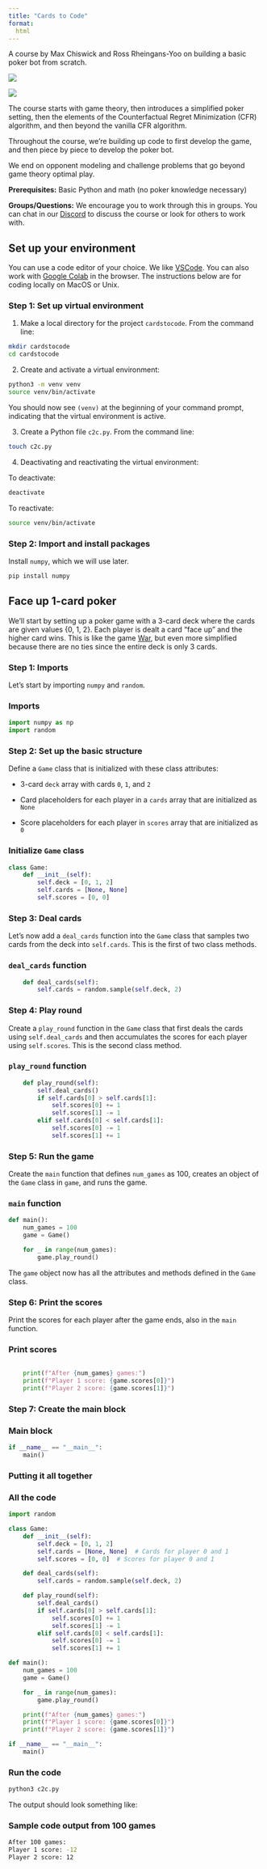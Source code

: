 ```yaml
---
title: "Cards to Code"
format: 
  html
---
```

A course by Max Chiswick and Ross Rheingans-Yoo on building a basic poker bot from scratch. 

::: {layout="[[1,1]]"}
![](assets/kuhn_strategy.gif)

![](assets/kuhn_solve.gif)
:::

The course starts with game theory, then introduces a simplified poker setting, then the elements of the Counterfactual Regret Minimization (CFR) algorithm, and then beyond the vanilla CFR algorithm. 

Throughout the course, we're building up code to first develop the game, and then piece by piece to develop the poker bot. 

We end on opponent modeling and challenge problems that go beyond game theory optimal play. 

**Prerequisites:** Basic Python and math (no poker knowledge necessary)

**Groups/Questions:** We encourage you to work through this in groups. You can chat in our [Discord](https://discord.gg/KZQK2xN8Da) to discuss the course or look for others to work with. 

## Set up your environment
You can use a code editor of your choice. We like [VSCode](https://code.visualstudio.com/). You can also work with [Google Colab](https://colab.research.google.com/) in the browser. The instructions below are for coding locally on MacOS or Unix. 

### Step 1: Set up virtual environment

1. Make a local directory for the project `cardstocode`. From the command line: 

```bash
mkdir cardstocode
cd cardstocode
```

2. Create and activate a virtual environment: 

```bash
python3 -m venv venv
source venv/bin/activate
```

You should now see `(venv)` at the beginning of your command prompt, indicating that the virtual environment is active.

3. Create a Python file `c2c.py`. From the command line: 

```bash
touch c2c.py
```

4. Deactivating and reactivating the virtual environment: 

To deactivate: 

```bash
deactivate
```

To reactivate: 

```bash
source venv/bin/activate
```

### Step 2: Import and install packages
Install `numpy`, which we will use later. 

```bash
pip install numpy
```

## Face up 1-card poker 
We'll start by setting up a poker game with a 3-card deck where the cards are given values {0, 1, 2}. Each player is dealt a card "face up" and the higher card wins. This is like the game [War](https://en.wikipedia.org/wiki/War_(card_game)), but even more simplified because there are no ties since the entire deck is only 3 cards. 

### Step 1: Imports
Let's start by importing `numpy` and `random`. 

:::{.callout-tip collapse="true" appearance="minimal"}
### Imports
```python
import numpy as np
import random
```
:::

### Step 2: Set up the basic structure 
Define a `Game` class that is initialized with these class attributes: 

- 3-card `deck` array with cards `0`, `1`, and `2`

- Card placeholders for each player in a `cards` array that are initialized as `None`

- Score placeholders for each player in `scores` array that are initialized as `0`

:::{.callout-tip collapse="true" appearance="minimal"}
### Initialize `Game` class
```python
class Game:
    def __init__(self):
        self.deck = [0, 1, 2]
        self.cards = [None, None]
        self.scores = [0, 0]
```
:::

### Step 3: Deal cards
Let's now add a `deal_cards` function into the `Game` class that samples two cards from the deck into `self.cards`. This is the first of two class methods. 

:::{.callout-tip collapse="true" appearance="minimal"}
### `deal_cards` function
```python
    def deal_cards(self):
        self.cards = random.sample(self.deck, 2)
```
:::

### Step 4: Play round
Create a `play_round` function in the `Game` class that first deals the cards using `self.deal_cards` and then accumulates the scores for each player using `self.scores`. This is the second class method. 

:::{.callout-tip collapse="true" appearance="minimal"}
### `play_round` function
```python
    def play_round(self):
        self.deal_cards()
        if self.cards[0] > self.cards[1]:
            self.scores[0] += 1
            self.scores[1] -= 1
        elif self.cards[0] < self.cards[1]:
            self.scores[0] -= 1
            self.scores[1] += 1
```
:::

### Step 5: Run the game
Create the `main` function that defines `num_games` as 100, creates an object of the `Game` class in `game`, and runs the game. 

:::{.callout-tip collapse="true" appearance="minimal"}
### `main` function
```python
def main():
    num_games = 100
    game = Game()

    for _ in range(num_games):
        game.play_round()
```

The `game` object now has all the attributes and methods defined in the `Game` class.
:::

### Step 6: Print the scores
Print the scores for each player after the game ends, also in the `main` function.

:::{.callout-tip collapse="true" appearance="minimal"}
### Print scores
```python

    print(f"After {num_games} games:")
    print(f"Player 1 score: {game.scores[0]}")
    print(f"Player 2 score: {game.scores[1]}")
```
:::

### Step 7: Create the main block

:::{.callout-tip collapse="true" appearance="minimal"}
### Main block
```python
if __name__ == "__main__":
    main()
```
:::

### Putting it all together

:::{.callout-tip collapse="true" appearance="minimal"}
### All the code
```python
import random

class Game:
    def __init__(self):
        self.deck = [0, 1, 2]
        self.cards = [None, None]  # Cards for player 0 and 1
        self.scores = [0, 0]  # Scores for player 0 and 1

    def deal_cards(self):
        self.cards = random.sample(self.deck, 2)

    def play_round(self):
        self.deal_cards()
        if self.cards[0] > self.cards[1]:
            self.scores[0] += 1
            self.scores[1] -= 1
        elif self.cards[0] < self.cards[1]:
            self.scores[0] -= 1
            self.scores[1] += 1

def main():
    num_games = 100
    game = Game()

    for _ in range(num_games):
        game.play_round()

    print(f"After {num_games} games:")
    print(f"Player 1 score: {game.scores[0]}")
    print(f"Player 2 score: {game.scores[1]}")

if __name__ == "__main__":
    main()
```
:::

### Run the code
```python
python3 c2c.py
```

The output should look something like: 

:::{.callout-tip collapse="true" appearance="minimal"}
### Sample code output from 100 games
```bash
After 100 games:
Player 1 score: -12
Player 2 score: 12
```
:::